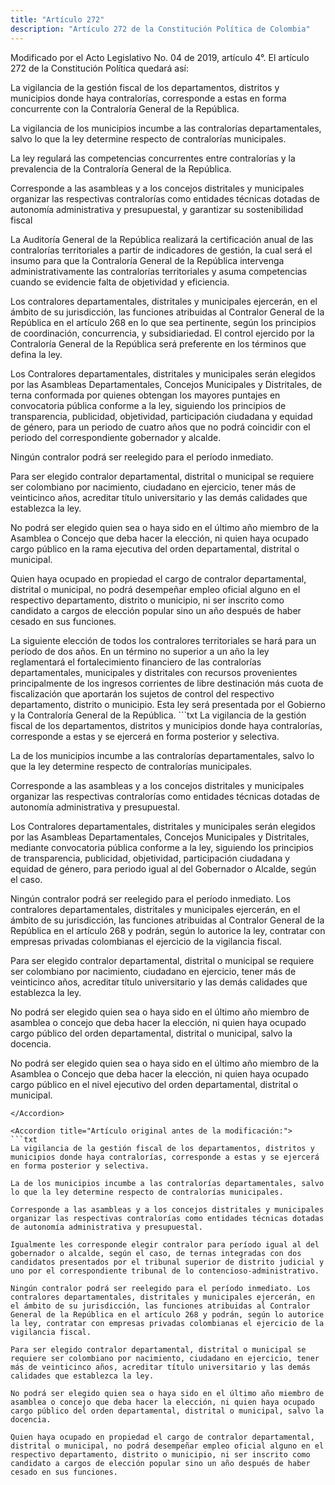 ```yaml
---
title: "Artículo 272"
description: "Artículo 272 de la Constitución Política de Colombia"
---
```


<Warning>Modificado por el Acto Legislativo No. 04 de 2019, artículo 4°. El artículo 272 de la Constitución Política quedará así: </Warning>

La vigilancia de la gestión fiscal de los departamentos, distritos y municipios donde haya contralorías, corresponde a estas en forma concurrente con la Contraloría General de la República.

La vigilancia de los municipios incumbe a las contralorías departamentales, salvo lo que la ley determine respecto de contralorías municipales.

La ley regulará las competencias concurrentes entre contralorías y la prevalencia de la Contraloría General de la República.

Corresponde a las asambleas y a los concejos distritales y municipales organizar las respectivas contralorías como entidades técnicas dotadas de autonomía administrativa y presupuestal, y garantizar su sostenibilidad fiscal

La Auditoría General de la República realizará la certificación anual de las contralorías territoriales a partir de indicadores de gestión, la cual será el insumo para que la Contraloría General de la República intervenga administrativamente las contralorías territoriales y asuma competencias cuando se evidencie falta de objetividad y eficiencia.

Los contralores departamentales, distritales y municipales ejercerán, en el ámbito de su jurisdicción, las funciones atribuidas al Contralor General de la República en el artículo 268 en lo que sea pertinente, según los principios de coordinación, concurrencia, y subsidiariedad. El control ejercido por la Contraloría General de la República será preferente en los términos que defina la ley.

Los Contralores departamentales, distritales y municipales serán elegidos por las Asambleas Departamentales, Concejos Municipales y Distritales, de terna conformada por quienes obtengan los mayores puntajes en convocatoria pública conforme a la ley, siguiendo los principios de transparencia, publicidad, objetividad, participación ciudadana y equidad de género, para un periodo de cuatro años que no podrá coincidir con el periodo del correspondiente gobernador y alcalde. 

Ningún contralor podrá ser reelegido para el período inmediato. 

Para ser elegido contralor departamental, distrital o municipal se requiere ser colombiano por nacimiento, ciudadano en ejercicio, tener más de veinticinco años, acreditar título universitario y las demás calidades que establezca la ley. 

No podrá ser elegido quien sea o haya sido en el último año miembro de la Asamblea o Concejo que deba hacer la elección, ni quien haya ocupado cargo público en la rama ejecutiva del orden departamental, distrital o municipal. 

Quien haya ocupado en propiedad el cargo de contralor departamental, distrital o municipal, no podrá desempeñar empleo oficial alguno en el respectivo departamento, distrito o municipio, ni ser inscrito como candidato a cargos de elección popular sino un año después de haber cesado en sus funciones. 

  <AccordionGroup>
    <Accordion
        title="Parágrafo transitorio 1°"
        defaultOpen
    >
    La siguiente elección de todos los contralores territoriales se hará para un período de dos años.
    </Accordion>
    <Accordion
        title="Parágrafo transitorio 2°"
        defaultOpen
    >
    En un término no superior a un año la ley reglamentará el fortalecimiento financiero de las contralorías departamentales, municipales y distritales con recursos provenientes principalmente de los ingresos corrientes de libre destinación más cuota de fiscalización que aportarán los sujetos de control del respectivo departamento, distrito o municipio. Esta ley será presentada por el Gobierno y la Contraloría General de la República.
    </Accordion>
</AccordionGroup>


<Accordion title="Modificado por el Acto Legislativo No. 02 de 2015, artículo 23°. [Modifíquense los incisos cuarto y octavo d]el artículo 272 de la Constitución Política [los cuales] quedará[n] así:">
```txt
La vigilancia de la gestión fiscal de los departamentos, distritos y municipios donde haya contralorías, corresponde a estas y se ejercerá en forma posterior y selectiva.

La de los municipios incumbe a las contralorías departamentales, salvo lo que la ley determine respecto de contralorías municipales.

Corresponde a las asambleas y a los concejos distritales y municipales organizar las respectivas contralorías como entidades técnicas dotadas de autonomía administrativa y presupuestal.

Los Contralores departamentales, distritales y municipales serán elegidos por las Asambleas Departamentales, Concejos Municipales y Distritales, mediante convocatoria pública conforme a la ley, siguiendo los principios de transparencia, publicidad, objetividad, participación ciudadana y equidad de género, para periodo igual al del Gobernador o Alcalde, según el caso. 

Ningún contralor podrá ser reelegido para el período inmediato. Los contralores departamentales, distritales y municipales ejercerán, en el ámbito de su jurisdicción, las funciones atribuidas al Contralor General de la República en el artículo 268 y podrán, según lo autorice la ley, contratar con empresas privadas colombianas el ejercicio de la vigilancia fiscal.

Para ser elegido contralor departamental, distrital o municipal se requiere ser colombiano por nacimiento, ciudadano en ejercicio, tener más de veinticinco años, acreditar título universitario y las demás calidades que establezca la ley.

No podrá ser elegido quien sea o haya sido en el último año miembro de asamblea o concejo que deba hacer la elección, ni quien haya ocupado cargo público del orden departamental, distrital o municipal, salvo la docencia.

No podrá ser elegido quien sea o haya sido en el último año miembro de la Asamblea o Concejo que deba hacer la elección, ni quien haya ocupado cargo público en el nivel ejecutivo del orden departamental, distrital o municipal.
```
</Accordion>

<Accordion title="Artículo original antes de la modificación:">
```txt
La vigilancia de la gestión fiscal de los departamentos, distritos y municipios donde haya contralorías, corresponde a estas y se ejercerá en forma posterior y selectiva.

La de los municipios incumbe a las contralorías departamentales, salvo lo que la ley determine respecto de contralorías municipales.

Corresponde a las asambleas y a los concejos distritales y municipales organizar las respectivas contralorías como entidades técnicas dotadas de autonomía administrativa y presupuestal.

Igualmente les corresponde elegir contralor para período igual al del gobernador o alcalde, según el caso, de ternas integradas con dos candidatos presentados por el tribunal superior de distrito judicial y uno por el correspondiente tribunal de lo contencioso-administrativo.

Ningún contralor podrá ser reelegido para el período inmediato. Los contralores departamentales, distritales y municipales ejercerán, en el ámbito de su jurisdicción, las funciones atribuidas al Contralor General de la República en el artículo 268 y podrán, según lo autorice la ley, contratar con empresas privadas colombianas el ejercicio de la vigilancia fiscal.

Para ser elegido contralor departamental, distrital o municipal se requiere ser colombiano por nacimiento, ciudadano en ejercicio, tener más de veinticinco años, acreditar título universitario y las demás calidades que establezca la ley.

No podrá ser elegido quien sea o haya sido en el último año miembro de asamblea o concejo que deba hacer la elección, ni quien haya ocupado cargo público del orden departamental, distrital o municipal, salvo la docencia.

Quien haya ocupado en propiedad el cargo de contralor departamental, distrital o municipal, no podrá desempeñar empleo oficial alguno en el respectivo departamento, distrito o municipio, ni ser inscrito como candidato a cargos de elección popular sino un año después de haber cesado en sus funciones.
```
</Accordion>
